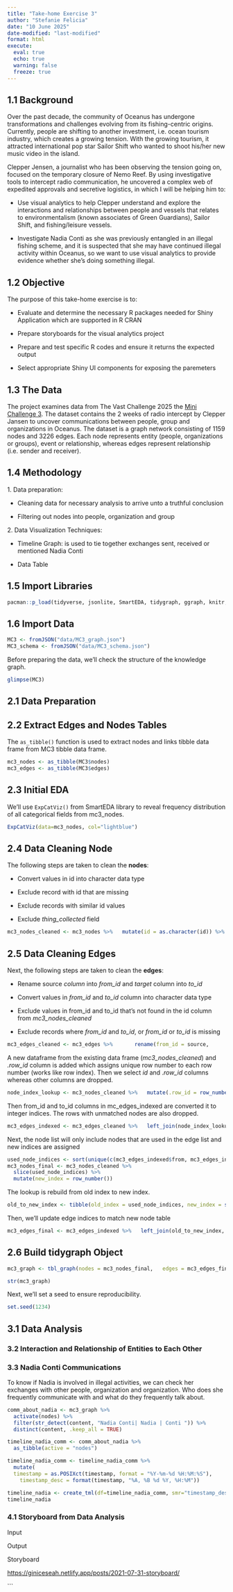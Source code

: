 ```yaml
---
title: "Take-home Exercise 3"
author: "Stefanie Felicia"
date: "10 June 2025"
date-modified: "last-modified"
format: html
execute: 
  eval: true
  echo: true
  warning: false
  freeze: true
---
```


## 1.1 Background

Over the past decade, the community of Oceanus has undergone transformations and challenges evolving from its fishing-centric origins. Currently, people are shifting to another investment, i.e. ocean tourism industry, which creates a growing tension. With the growing tourism, it attracted international pop star Sailor Shift who wanted to shoot his/her new music video in the island.

Clepper Jensen, a journalist who has been observing the tension going on, focused on the temporary closure of Nemo Reef. By using investigative tools to intercept radio communication, he uncovered a complex web of expedited approvals and secretive logistics, in which I will be helping him to:

-   Use visual analytics to help Clepper understand and explore the interactions and relationships between people and vessels that relates to environmentalism (known associates of Green Guardians), Sailor Shift, and fishing/leisure vessels.

-   Investigate Nadia Conti as she was previously entangled in an illegal fishing scheme, and it is suspected that she may have continued illegal activity within Oceanus, so we want to use visual analytics to provide evidence whether she’s doing something illegal.

## 1.2 Objective

The purpose of this take-home exercise is to:

-   Evaluate and determine the necessary R packages needed for Shiny Application which are supported in R CRAN

-   Prepare storyboards for the visual analytics project

-   Prepare and test specific R codes and ensure it returns the expected output

-   Select appropriate Shiny UI components for exposing the paremeters

## 1.3 The Data

The project examines data from The Vast Challenge 2025 the <a href ="https://vast-challenge.github.io/2025/MC3.html">Mini Challenge 3</a>. The dataset contains the 2 weeks of radio intercept by Clepper Jansen to uncover communications between people, group and organizations in Oceanus. The dataset is a graph network consisting of 1159 nodes and 3226 edges. Each node represents entity (people, organizations or groups), event or relationship, whereas edges represent relationship (i.e. sender and receiver).

## 1.4 Methodology

1\. Data preparation:

-   Cleaning data for necessary analysis to arrive unto a truthful conclusion

-   Filtering out nodes into people, organization and group

2\. Data Visualization Techniques:

-   Timeline Graph: is used to tie together exchanges sent, received or mentioned Nadia Conti

-   Data Table

## 1.5 Import Libraries

```r
pacman::p_load(tidyverse, jsonlite, SmartEDA, tidygraph, ggraph, knitr, DT, stringr, cronologia, tidytext, dplyr)
```

## 1.6 Import Data

```r
MC3 <- fromJSON("data/MC3_graph.json")
MC3_schema <- fromJSON("data/MC3_schema.json")
```

Before preparing the data, we'll check the structure of the knowledge graph.

```r
glimpse(MC3)
```

## 2.1 Data Preparation

::: panel-tabset
## 2.2 Extract Edges and Nodes Tables

The `as_tibble()` function is used to extract nodes and links tibble data frame from MC3 tibble data frame.

```r
mc3_nodes <- as_tibble(MC3$nodes) 
mc3_edges <- as_tibble(MC3$edges)
```

## 2.3 Initial EDA

We'll use `ExpCatViz()` from SmartEDA library to reveal frequency distribution of all categorical fields from mc3_nodes.

```r
ExpCatViz(data=mc3_nodes, col="lightblue")
```

## 2.4 Data Cleaning Node

The following steps are taken to clean the **nodes**:

-   Convert values in id into character data type

-   Exclude record with id that are missing

-   Exclude records with similar id values

-   Exclude *thing_collected* field

```r
mc3_nodes_cleaned <- mc3_nodes %>%   mutate(id = as.character(id)) %>%   filter(!is.na(id)) %>%   distinct(id, .keep_all = TRUE) %>%   select(-thing_collected)
```

## 2.5 Data Cleaning Edges

Next, the following steps are taken to clean the **edges**:

-   Rename source *column* into *from_id* and *target* column into *to_id*

-   Convert values in *from_id* and *to_id* column into character data type

-   Exclude values in from_id and to_id that's not found in the id column from *mc3_nodes_cleaned*

-   Exclude records where *from_id* and *to_id*, or *from_id* or *to_id* is missing

```r
mc3_edges_cleaned <- mc3_edges %>%       rename(from_id = source,               to_id = target) %>%       mutate(across(c(from_id, to_id),                      as.character)) %>%       filter(from_id %in% mc3_nodes_cleaned$id,               to_id %in% mc3_nodes_cleaned$id) %>%       filter(!is.na(from_id), !is.na(to_id))
```

A new dataframe from the existing data frame (*mc3_nodes_cleaned*) and *.row_id* column is added which assigns unique row number to each row number (works like row index). Then we select *id* and .*row_id* columns whereas other columns are dropped.

```r
node_index_lookup <- mc3_nodes_cleaned %>%   mutate(.row_id = row_number()) %>%   select(id, .row_id)
```

Then from_id and to_id columns in mc_edges_indexed are converted it to integer indices. The rows with unmatched nodes are also dropped.

```r
mc3_edges_indexed <- mc3_edges_cleaned %>%   left_join(node_index_lookup,              by = c("from_id" = "id")) %>%   rename(from = .row_id) %>%   left_join(node_index_lookup,              by = c("to_id" = "id")) %>%   rename(to = .row_id) %>%   select(from, to, is_inferred, type) %>%   filter(!is.na(from) & !is.na(to))
```

Next, the node list will only include nodes that are used in the edge list and new indices are assigned

```r
used_node_indices <- sort(unique(c(mc3_edges_indexed$from, mc3_edges_indexed$to)))
mc3_nodes_final <- mc3_nodes_cleaned %>%   
  slice(used_node_indices) %>%   
  mutate(new_index = row_number())
```

The lookup is rebuild from old index to new index.

```r
old_to_new_index <- tibble(old_index = used_node_indices, new_index = seq_along(used_node_indices))
```

Then, we'll update edge indices to match new node table

```r
mc3_edges_final <- mc3_edges_indexed %>%   left_join(old_to_new_index,              by = c("from" = "old_index")) %>%   rename(from_new = new_index) %>%   left_join(old_to_new_index,              by = c("to" = "old_index")) %>%   rename(to_new = new_index) %>%   select(from = from_new, to = to_new,           is_inferred, type)
```

## 2.6 Build tidygraph Object

```r
mc3_graph <- tbl_graph(nodes = mc3_nodes_final,   edges = mc3_edges_final,   directed = TRUE)
```

```r
str(mc3_graph)
```

Next, we'll set a seed to ensure reproducibility.

```r
set.seed(1234)
```
:::

## 3.1 Data Analysis

### 3.2 Interaction and Relationship of Entities to Each Other

### 3.3 Nadia Conti Communications 
To know if Nadia is involved in illegal activities, we can check her exchanges with other people, organization and organization. Who does she frequently communicate with and what do they frequently talk about. 
```r
comm_about_nadia <- mc3_graph %>%
  activate(nodes) %>%
  filter(str_detect(content, "Nadia Conti| Nadia | Conti ")) %>%
  distinct(content, .keep_all = TRUE)

timeline_nadia_comm <- comm_about_nadia %>%
  as_tibble(active = "nodes")

timeline_nadia_comm <- timeline_nadia_comm %>%
  mutate(
  timestamp = as.POSIXct(timestamp, format = "%Y-%m-%d %H:%M:%S"),
    timestamp_desc = format(timestamp, "%A, %B %d %Y, %H:%M"))

timeline_nadia <- create_tml(df=timeline_nadia_comm, smr="timestamp_desc", dsc="content", smr_bgcol = "#613659", dsc_col = "#613659")
timeline_nadia
```

### 4.1 Storyboard from Data Analysis

Input

Output

Storyboard

<https://giniceseah.netlify.app/posts/2021-07-31-storyboard/>

\`\`\`
